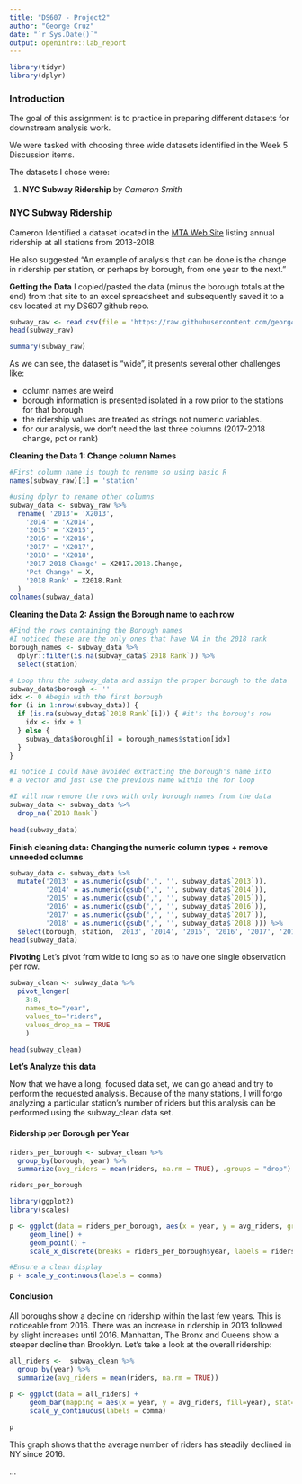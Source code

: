 ```yaml
---
title: "DS607 - Project2"
author: "George Cruz"
date: "`r Sys.Date()`"
output: openintro::lab_report
---
```


```r
library(tidyr)
library(dplyr)
```

### Introduction
The goal of this assignment is to practice in preparing different datasets for downstream analysis work. 

We were tasked with choosing three wide datasets identified in the Week 5 Discussion items. 

The datasets I chose were: 

1. **NYC Subway Ridership** by *Cameron Smith*



### NYC Subway Ridership
Cameron Identified a dataset located in the [MTA Web Site](http://web.mta.info/nyct/facts/ridership/ridership_sub_annual.htm) listing annual ridership at all stations from 2013-2018.

He also suggested "An example of analysis that can be done is the change in ridership per station, or perhaps by borough, from one year to the next."

**Getting the Data**
I copied/pasted the data (minus the borough totals at the end) from that site to an excel spreadsheet and subsequently saved it to a csv located at my DS607 github repo. 

```r
subway_raw <- read.csv(file = 'https://raw.githubusercontent.com/georg4re/DS607/master/data/subway-ridership.csv')
head(subway_raw)
```
```r
summary(subway_raw)
```

As we can see, the dataset is "wide", it presents several other challenges like: 

- column names are weird
- borough information is presented isolated in a row prior to the stations for that borough
- the ridership values are treated as strings not numeric variables.
- for our analysis, we don't need the last three columns (2017-2018 change, pct or rank)

**Cleaning the Data 1: Change column Names **
```r
#First column name is tough to rename so using basic R
names(subway_raw)[1] = 'station'

#using dplyr to rename other columns
subway_data <- subway_raw %>% 
  rename( '2013'= 'X2013',
    '2014' = 'X2014', 
    '2015' = 'X2015',
    '2016' = 'X2016',
    '2017' = 'X2017',
    '2018' = 'X2018', 
    '2017-2018 Change' = X2017.2018.Change, 
    'Pct Change' = X, 
    '2018 Rank' = X2018.Rank
  )
colnames(subway_data)

```

**Cleaning the Data 2: Assign the Borough name to each row **

```r
#Find the rows containing the Borough names
#I noticed these are the only ones that have NA in the 2018 rank
borough_names <- subway_data %>% 
  dplyr::filter(is.na(subway_data$`2018 Rank`)) %>%
  select(station)

# Loop thru the subway_data and assign the proper borough to the data
subway_data$borough <- ''
idx <- 0 #begin with the first borough
for (i in 1:nrow(subway_data)) {
  if (is.na(subway_data$`2018 Rank`[i])) { #it's the boroug's row
    idx <- idx + 1
  } else { 
    subway_data$borough[i] = borough_names$station[idx]
  }
}

#I notice I could have avoided extracting the borough's name into 
# a vector and just use the previous name within the for loop

#I will now remove the rows with only borough names from the data
subway_data <- subway_data %>%
  drop_na(`2018 Rank`)
  
head(subway_data)
```

**Finish cleaning data: Changing the numeric column types + remove unneeded columns **
```r
subway_data <- subway_data %>%
  mutate('2013' = as.numeric(gsub(',', '', subway_data$`2013`)),
         '2014' = as.numeric(gsub(',', '', subway_data$`2014`)),
         '2015' = as.numeric(gsub(',', '', subway_data$`2015`)),
         '2016' = as.numeric(gsub(',', '', subway_data$`2016`)),
         '2017' = as.numeric(gsub(',', '', subway_data$`2017`)),
         '2018' = as.numeric(gsub(',', '', subway_data$`2018`))) %>%
  select(borough, station, '2013', '2014', '2015', '2016', '2017', '2018')
head(subway_data)
```

**Pivoting **
Let's pivot from wide to long so as to have one single observation per row. 

```r
subway_clean <- subway_data %>%
  pivot_longer(
    3:8,
    names_to="year",
    values_to="riders",
    values_drop_na = TRUE
    )

head(subway_clean)
```

**Let's Analyze this data **

Now that we have a long, focused data set, we can go ahead and try to perform the requested analysis.  Because of the many stations, I will forgo analyzing a particular station's number of riders but this analysis can be performed using the subway_clean data set.

#### Ridership per Borough per Year ###

```r
riders_per_borough <- subway_clean %>%
  group_by(borough, year) %>%
  summarize(avg_riders = mean(riders, na.rm = TRUE), .groups = "drop")

riders_per_borough
```
```r
library(ggplot2)
library(scales)

p <- ggplot(data = riders_per_borough, aes(x = year, y = avg_riders, group = borough, colour=borough)) + 
     geom_line() +
     geom_point() +
     scale_x_discrete(breaks = riders_per_borough$year, labels = riders_per_borough$year)

#Ensure a clean display 
p + scale_y_continuous(labels = comma)

```
#### Conclusion 

All boroughs show a decline on ridership within the last few years.  This is noticeable from 2016.  There was an increase in ridership in 2013 followed by slight increases until 2016.  Manhattan, The Bronx and Queens show a steeper decline than Brooklyn. Let's take a look at the overall ridership:

```r
all_riders <-  subway_clean %>%
  group_by(year) %>%
  summarize(avg_riders = mean(riders, na.rm = TRUE))

p <- ggplot(data = all_riders) + 
     geom_bar(mapping = aes(x = year, y = avg_riders, fill=year), stat='identity') + 
     scale_y_continuous(labels = comma)

p
```
This graph shows that the average number of riders has steadily declined in NY since 2016. 


...

